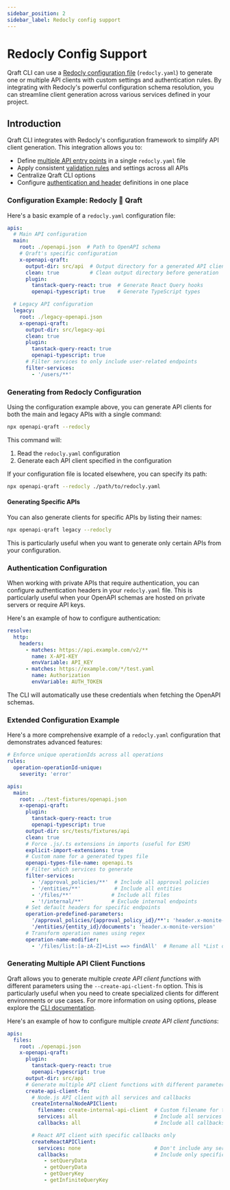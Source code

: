 ```yaml
---
sidebar_position: 2
sidebar_label: Redocly config support
---
```


# Redocly Config Support

Qraft CLI can use a [Redocly configuration file](https://redocly.com/docs/cli/configuration) (`redocly.yaml`)
to generate one or multiple API clients with custom settings and authentication rules. By integrating
with Redocly's powerful configuration schema resolution, you can
streamline client generation across various services defined in your project.

## Introduction

Qraft CLI integrates with Redocly's configuration framework to simplify API client generation. This integration allows you to:

- Define [multiple API entry points](https://redocly.com/docs/cli/configuration/reference/apis) in a single `redocly.yaml` file
- Apply consistent [validation rules](https://redocly.com/docs/cli/configuration/reference/rules) and settings across all APIs
- Centralize Qraft CLI options
- Configure [authentication and header](https://redocly.com/docs/cli/configuration/reference/resolve) definitions in one place

### Configuration Example: Redocly 🤝 Qraft

Here's a basic example of a `redocly.yaml` configuration file:

```yaml
apis:
  # Main API configuration
  main:
    root: ./openapi.json  # Path to OpenAPI schema
    # Qraft's specific configuration
    x-openapi-qraft:
      output-dir: src/api  # Output directory for a generated API client
      clean: true          # Clean output directory before generation
      plugin:
        tanstack-query-react: true  # Generate React Query hooks
        openapi-typescript: true    # Generate TypeScript types

  # Legacy API configuration
  legacy:
    root: ./legacy-openapi.json
    x-openapi-qraft:
      output-dir: src/legacy-api
      clean: true
      plugin:
        tanstack-query-react: true
        openapi-typescript: true
      # Filter services to only include user-related endpoints
      filter-services:
        - '/users/**'
```

### Generating from Redocly Configuration

Using the configuration example above, you can generate API clients for both the main and legacy APIs with a single command:

```bash npm2yarn
npx openapi-qraft --redocly
```

This command will:
1. Read the `redocly.yaml` configuration
2. Generate each API client specified in the configuration

If your configuration file is located elsewhere, you can specify its path:

```bash npm2yarn
npx openapi-qraft --redocly ./path/to/redocly.yaml
```

#### Generating Specific APIs

You can also generate clients for specific APIs by listing their names:

```bash npm2yarn
npx openapi-qraft legacy --redocly
```

This is particularly useful when you want to generate only certain APIs from your configuration.

### Authentication Configuration

When working with private APIs that require authentication, you can configure authentication headers in your
`redocly.yaml` file. This is particularly useful when your OpenAPI schemas are hosted on private servers or require API keys.

Here's an example of how to configure authentication:

```yaml
resolve:
  http:
    headers:
      - matches: https://api.example.com/v2/**
        name: X-API-KEY
        envVariable: API_KEY
      - matches: https://example.com/*/test.yaml
        name: Authorization
        envVariable: AUTH_TOKEN
```

The CLI will automatically use these credentials when fetching the OpenAPI schemas.

### Extended Configuration Example

Here's a more comprehensive example of a `redocly.yaml` configuration that demonstrates advanced features:

```yaml
# Enforce unique operationIds across all operations
rules:
  operation-operationId-unique:
    severity: 'error'

apis:
  main:
    root: ../test-fixtures/openapi.json
    x-openapi-qraft:
      plugin:
        tanstack-query-react: true
        openapi-typescript: true
      output-dir: src/tests/fixtures/api
      clean: true
      # Force .js/.ts extensions in imports (useful for ESM)
      explicit-import-extensions: true
      # Custom name for a generated types file
      openapi-types-file-name: openapi.ts
      # Filter which services to generate
      filter-services:
        - '/approval_policies/**'  # Include all approval policies
        - '/entities/**'           # Include all entities
        - '/files/**'             # Include all files
        - '!/internal/**'         # Exclude internal endpoints
      # Set default headers for specific endpoints
      operation-predefined-parameters:
        '/approval_policies/{approval_policy_id}/**': 'header.x-monite-entity-id'
        '/entities/{entity_id}/documents': 'header.x-monite-version'
      # Transform operation names using regex
      operation-name-modifier:
        - '/files/list:[a-zA-Z]+List ==> findAll'  # Rename all *List operations to findAll
```

### Generating Multiple API Client Functions

Qraft allows you to generate multiple _create API client functions_ with different parameters using the `--create-api-client-fn`
option. This is particularly useful when you need to create specialized clients for different environments or use cases.
For more information on using options, please explore the [CLI documentation](/codegen/CLI/cli.mdx).

Here's an example of how to configure multiple _create API client functions_:

```yaml
apis:
  files:
    root: ./openapi.json
    x-openapi-qraft:
      plugin:
        tanstack-query-react: true
        openapi-typescript: true
      output-dir: src/api
      # Generate multiple API client functions with different parameters
      create-api-client-fn:
        # Node.js API client with all services and callbacks
        createInternalNodeAPIClient:
          filename: create-internal-api-client  # Custom filename for the generated function
          services: all                         # Include all services
          callbacks: all                        # Include all callbacks

        # React API client with specific callbacks only
        createReactAPIClient:
          services: none                        # Don't include any services directly
          callbacks:                            # Include only specific callbacks
            - setQueryData
            - getQueryData
            - getQueryKey
            - getInfiniteQueryKey
```
